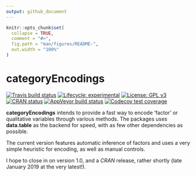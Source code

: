 ```yaml
---
output: github_document
---
```


<!-- README.md is generated from README.Rmd. Please edit that file -->

```r
knitr::opts_chunk$set(
  collapse = TRUE,
  comment = "#>",
  fig.path = "man/figures/README-",
  out.width = "100%"
)
```
# categoryEncodings

<!-- badges: start -->
[![Travis build status](https://travis-ci.org/JSzitas/categoryEncodings.svg?branch=master)](https://travis-ci.org/JSzitas/categoryEncodings)
[![Lifecycle: experimental](https://img.shields.io/badge/lifecycle-experimental-orange.svg)](https://www.tidyverse.org/lifecycle/#experimental)
[![License: GPL v3](https://img.shields.io/badge/License-GPLv3-blue.svg)](https://www.gnu.org/licenses/gpl-3.0)
[![CRAN status](https://www.r-pkg.org/badges/version/categoryEncodings)](https://CRAN.R-project.org/package=categoryEncodings)
[![AppVeyor build status](https://ci.appveyor.com/api/projects/status/github/JSzitas/categoryEncodings?branch=master&svg=true)](https://ci.appveyor.com/project/JSzitas/categoryEncodings)
[![Codecov test coverage](https://codecov.io/gh/JSzitas/categoryEncodings/branch/master/graph/badge.svg)](https://codecov.io/gh/JSzitas/categoryEncodings?branch=master)
<!-- badges: end -->

**categoryEncodings** intends to provide a fast way to encode 'factor' or qualitative variables through various methods. The packages uses **data.table** as the backend for speed, with as few other dependencies as possible.

The current version features automatic inference of factors and uses a very simple heuristic for encoding, as well as manual controls. 

I hope to close in on version 1.0, and a *CRAN* release, rather shortly (late January 2019 at the very latest!).
